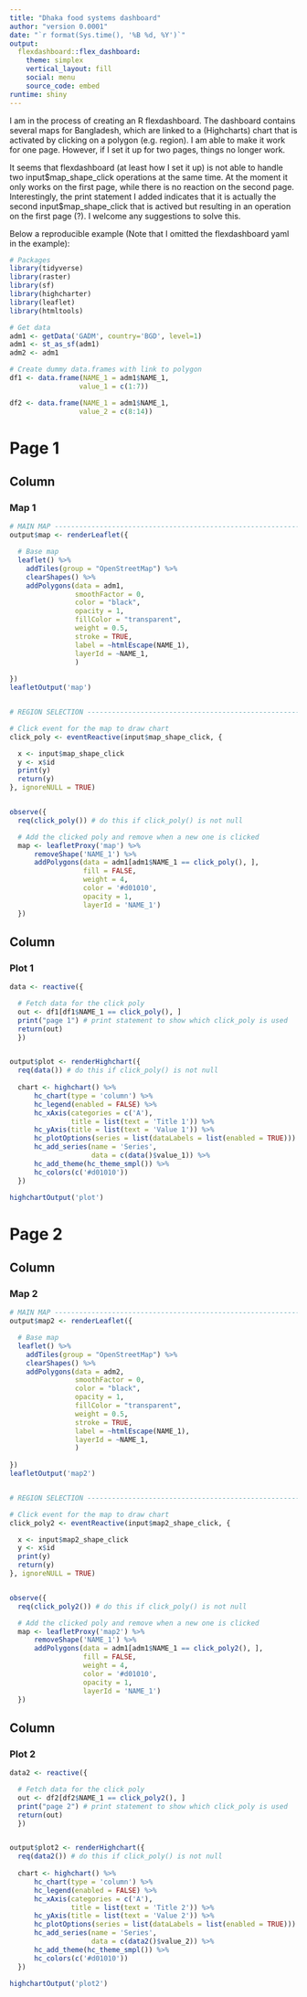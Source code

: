 ```yaml
---
title: "Dhaka food systems dashboard"
author: "version 0.0001"
date: "`r format(Sys.time(), '%B %d, %Y')`"
output:
  flexdashboard::flex_dashboard:
    theme: simplex
    vertical_layout: fill
    social: menu
    source_code: embed
runtime: shiny
---
```


I am in the process of creating an R flexdashboard. The dashboard contains several maps for Bangladesh, which are linked to a (Highcharts) chart that is activated by clicking on a polygon (e.g. region). I am able to make it work for one page. However, if I set it up for two pages, things no longer work. 

It seems that flexdashboard (at least how I set it up) is not able to handle two input\$map_shape_click operations at the same time. At the moment it only works on the first page, while there is no reaction on the second page. Interestingly, the print statement I added indicates that it is actually the second input\$map_shape_click that is actived but resulting in an operation on the first page (?). I welcome any suggestions to solve this.

Below a reproducible example (Note that I omitted the flexdashboard yaml in the example):

```r
# Packages
library(tidyverse)
library(raster)
library(sf)
library(highcharter)
library(leaflet)
library(htmltools)

# Get data
adm1 <- getData('GADM', country='BGD', level=1)
adm1 <- st_as_sf(adm1)
adm2 <- adm1

# Create dummy data.frames with link to polygon
df1 <- data.frame(NAME_1 = adm1$NAME_1,
                 value_1 = c(1:7))

df2 <- data.frame(NAME_1 = adm1$NAME_1,
                 value_2 = c(8:14))
```


Page 1
=======================================================================

Column {data-width=350} 
-------------------------------------

### Map 1

```r
# MAIN MAP --------------------------------------------------------------------------------
output$map <- renderLeaflet({

  # Base map
  leaflet() %>%
    addTiles(group = "OpenStreetMap") %>%
    clearShapes() %>%
    addPolygons(data = adm1, 
                smoothFactor = 0, 
                color = "black",
                opacity = 1,
                fillColor = "transparent",
                weight = 0.5,
                stroke = TRUE,
                label = ~htmlEscape(NAME_1),
                layerId = ~NAME_1,
                )
  
})
leafletOutput('map')  


# REGION SELECTION -----------------------------------------------------------------------

# Click event for the map to draw chart
click_poly <- eventReactive(input$map_shape_click, {

  x <- input$map_shape_click
  y <- x$id
  print(y)
  return(y)
}, ignoreNULL = TRUE) 


observe({
  req(click_poly()) # do this if click_poly() is not null

  # Add the clicked poly and remove when a new one is clicked
  map <- leafletProxy('map') %>%
      removeShape('NAME_1') %>%
      addPolygons(data = adm1[adm1$NAME_1 == click_poly(), ],
                  fill = FALSE,
                  weight = 4,
                  color = '#d01010', 
                  opacity = 1, 
                  layerId = 'NAME_1')
  })

```



Column {data-width=350}
-----------------------------------------------------------------------

### Plot 1


```r

data <- reactive({

  # Fetch data for the click poly
  out <- df1[df1$NAME_1 == click_poly(), ]
  print("page 1") # print statement to show which click_poly is used
  return(out)
  })


output$plot <- renderHighchart({
  req(data()) # do this if click_poly() is not null
  
  chart <- highchart() %>%
      hc_chart(type = 'column') %>%
      hc_legend(enabled = FALSE) %>%
      hc_xAxis(categories = c('A'),
               title = list(text = 'Title 1')) %>%
      hc_yAxis(title = list(text = 'Value 1')) %>%
      hc_plotOptions(series = list(dataLabels = list(enabled = TRUE))) %>%
      hc_add_series(name = 'Series', 
                    data = c(data()$value_1)) %>%
      hc_add_theme(hc_theme_smpl()) %>%
      hc_colors(c('#d01010'))
  })

highchartOutput('plot')

```


Page 2
=======================================================================

Column {data-width=350}
-------------------------------------

### Map 2

```r
# MAIN MAP --------------------------------------------------------------------------------
output$map2 <- renderLeaflet({

  # Base map
  leaflet() %>%
    addTiles(group = "OpenStreetMap") %>%
    clearShapes() %>%
    addPolygons(data = adm2, 
                smoothFactor = 0, 
                color = "black",
                opacity = 1,
                fillColor = "transparent",
                weight = 0.5,
                stroke = TRUE,
                label = ~htmlEscape(NAME_1),
                layerId = ~NAME_1,
                )
  
})
leafletOutput('map2')  


# REGION SELECTION -----------------------------------------------------------------------

# Click event for the map to draw chart
click_poly2 <- eventReactive(input$map2_shape_click, {

  x <- input$map2_shape_click
  y <- x$id
  print(y)
  return(y)
}, ignoreNULL = TRUE) 


observe({
  req(click_poly2()) # do this if click_poly() is not null

  # Add the clicked poly and remove when a new one is clicked
  map <- leafletProxy('map2') %>%
      removeShape('NAME_1') %>%
      addPolygons(data = adm1[adm1$NAME_1 == click_poly2(), ],
                  fill = FALSE,
                  weight = 4,
                  color = '#d01010', 
                  opacity = 1, 
                  layerId = 'NAME_1')
  })

```



Column {data-width=350}
-----------------------------------------------------------------------

### Plot 2


```r

data2 <- reactive({

  # Fetch data for the click poly
  out <- df2[df2$NAME_1 == click_poly2(), ]
  print("page 2") # print statement to show which click_poly is used
  return(out)
  })


output$plot2 <- renderHighchart({
  req(data2()) # do this if click_poly() is not null
  
  chart <- highchart() %>%
      hc_chart(type = 'column') %>%
      hc_legend(enabled = FALSE) %>%
      hc_xAxis(categories = c('A'),
               title = list(text = 'Title 2')) %>%
      hc_yAxis(title = list(text = 'Value 2')) %>%
      hc_plotOptions(series = list(dataLabels = list(enabled = TRUE))) %>%
      hc_add_series(name = 'Series', 
                    data = c(data2()$value_2)) %>%
      hc_add_theme(hc_theme_smpl()) %>%
      hc_colors(c('#d01010'))
  })

highchartOutput('plot2')

```


